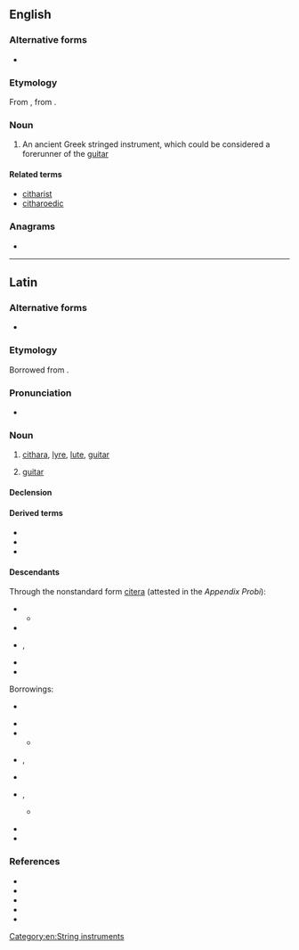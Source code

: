 {{also|cíthara}}
==English==

===Alternative forms===
* {{l|en|kithara}}

===Etymology===
From {{bor|en|la|cithara}}, from {{der|en|grc|κιθάρα}}. {{doublet|en|cither|guitar|zither}}

===Noun===
{{en-noun|s|citharai|citharae|pl4qual=archaic|citharæ}}

# {{lb|en|musici}} An ancient Greek stringed instrument, which could be considered a forerunner of the [[guitar]]

====Related terms====
* [[citharist]]
* [[citharoedic]]

===Anagrams===
* {{anagrams|en|a=aachirt|Cathari|Chaitra|cathair}}

[[Category:en:String instruments]]

----

==Latin==

===Alternative forms===
* {{alter|la|citera||vul}}

===Etymology===
Borrowed from {{bor|la|grc|κιθάρα}}.

===Pronunciation===
* {{la-IPA|eccl=yes|cithara}}

===Noun===
{{la-noun|cithara<1>}}

# {{lb|la|musical instrument}} [[#English|cithara]], [[lyre]], [[lute]], [[guitar]]
# {{lb|la|New Latin}} [[guitar]] {{gloss|{{ellipsis of|la|cithara hispānica|nocap=1}}}}

====Declension====
{{la-ndecl|cithara<1>}}

====Derived terms====
* {{l|la|citharicen}}
* {{l|la|citharista}}
* {{l|la|citharizō}}

====Descendants====
Through the nonstandard form [[citera]] (attested in the ''Appendix Probi''):
{{top2}}
* {{desc|frm|citre}}
** {{desc|fr|cistre}}
* {{desc|it|cetra}}
* {{desc|pro|sedra}}, {{l|pro|cidra}}
* {{desc|osp|cedra}}
* {{desc|ro|ceteră}}
{{bottom}}

Borrowings:
{{top2}}
* {{desc|ar|قِيثَارَة|bor=1}}  {{see desc}}
* {{desc|da|citer|bor=1}}
* {{desc|dum|cythaer|bor=1}}
** {{desc|nl|citer}}
* {{desc|en|cithara|bor=1}}, {{l|en|cither}}
* {{desc|fr|cithare|bor=1}}
* {{desc|goh|zitera|bor=1}}, {{l|goh|cithara}}
** {{desc|de|Zither}} {{see desc}}
* {{desc|pt|cítara|bor=1}}
* {{desc|es|cítara|bor=1}}
{{bottom}}

===References===
* {{R:L&S}}
* {{R:Elementary Lewis}}
* {{R:Gaffiot}}
* {{R:Peck}}
* {{R:Smith's Antiquities}}